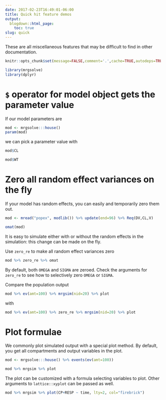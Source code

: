 ```yaml
---
date: 2017-02-23T16:49:01-06:00
title: Quick hit feature demos
output: 
  blogdown::html_page:
    toc: true
slug: quick
---
```


These are all miscellaneous features that may be difficult to find in other documentation.


```r
knitr::opts_chunk$set(message=FALSE,comment='.',cache=TRUE,autodeps=TRUE)
```

```r
library(mrgsolve)
library(dplyr)
```


# `$` operator for model object gets the parameter value

If our model parameters are
```r
mod <- mrgsolve:::house()
param(mod)
```

we can pick a parameter value with
```r
mod$CL

mod$WT
```




# Zero all random effect variances on the fly

If your model has random effects, you can easily and temporarily zero them out. 
```r
mod <- mread("popex", modlib()) %>% update(end=96) %>% Req(DV,CL,V)

omat(mod)
```

It is easy to simulate either with or without the random effects in the simulation: this change can be made on the fly.

Use `zero_re` to make all random effect variances zero
```r
mod %>% zero_re %>% omat
```

By default, both `OMEGA` and `SIGMA` are zeroed.  Check the arguments for `zero_re` to see how to selectively zero `OMEGA` or `SIGMA`.

Compare the population output 

```r
mod %>% ev(amt=100) %>% mrgsim(nid=20) %>% plot
```

with 

```r
mod %>% ev(amt=100) %>% zero_re %>% mrgsim(nid=20) %>% plot
```




# Plot formulae
We commonly plot simulated output with a special plot method.  By default, you get all
compartments and output variables in the plot.

```r
mod <- mrgsolve:::house() %>% events(ev(amt=100))

mod %>% mrgsim %>% plot
```


The plot can be customized with a formula selecting variables to plot. Other arguments 
to `lattice::xyplot` can be passed as well.
```r
mod %>% mrgsim %>% plot(CP+RESP ~ time, lty=2, col="firebrick")
```

